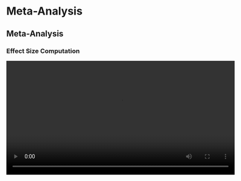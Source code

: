 # Meta-Analysis

## Meta-Analysis

### Effect Size Computation

<video width="600" controls><source src="/jasp-video-library/assets/videos/Meta-Analysis/Meta_Analysis_1_Effect-Size-Computation.mp4" type="video/mp4">Your browser does not support the video tag.</video>

### Main Analysis

<video width="600" controls><source src="/jasp-video-library/assets/videos/Meta-Analysis/Meta_Analysis_2_Main-Analysis.mp4" type="video/mp4">Your browser does not support the video tag.</video>

